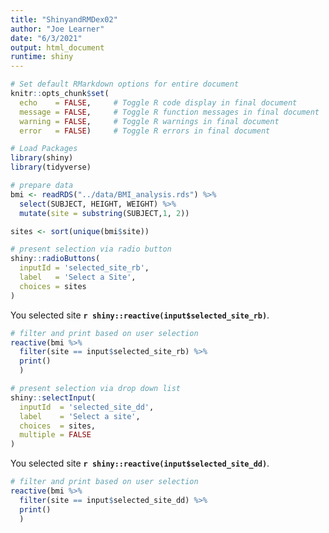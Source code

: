 ---
title: "ShinyandRMDex02"
author: "Joe Learner"
date: "6/3/2021"
output: html_document
runtime: shiny
---

```{r setup, include=FALSE}
# Set default RMarkdown options for entire document
knitr::opts_chunk$set(
  echo    = FALSE,     # Toggle R code display in final document
  message = FALSE,     # Toggle R function messages in final document
  warning = FALSE,     # Toggle R warnings in final document
  error   = FALSE)     # Toggle R errors in final document

# Load Packages
library(shiny)
library(tidyverse)

# prepare data
bmi <- readRDS("../data/BMI_analysis.rds") %>% 
  select(SUBJECT, HEIGHT, WEIGHT) %>% 
  mutate(site = substring(SUBJECT,1, 2))

sites <- sort(unique(bmi$site))
```

```{r shiny-input-rb}
# present selection via radio button
shiny::radioButtons(
  inputId = 'selected_site_rb',
  label   = 'Select a Site',
  choices = sites
)
```

You selected site <b>`r shiny::reactive(input$selected_site_rb)`</b>.

```{r shiny-output-raw-rb}

# filter and print based on user selection
reactive(bmi %>%
  filter(site == input$selected_site_rb) %>% 
  print()
  )
```


```{r shiny-input-dd}

# present selection via drop down list
shiny::selectInput(
  inputId  = 'selected_site_dd',
  label    = 'Select a site',
  choices  = sites,
  multiple = FALSE
)
```

You selected site <b>`r shiny::reactive(input$selected_site_dd)`</b>.

```{r shiny-output-dd}

# filter and print based on user selection
reactive(bmi %>%
  filter(site == input$selected_site_dd) %>% 
  print()
  )
```


